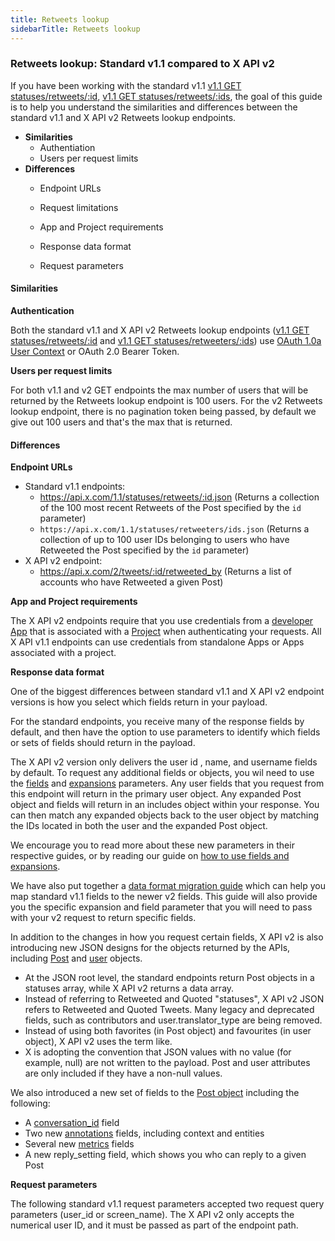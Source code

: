 ---
title: Retweets lookup
sidebarTitle: Retweets lookup
---

### Retweets lookup: Standard v1.1 compared to X API v2

If you have been working with the standard v1.1 [v1.1 GET statuses/retweets/:id](https://developer.twitter.com/en/docs/twitter-api/v1/tweets/post-and-engage/api-reference/get-statuses-retweets-id), [v1.1 GET statuses/retweets/:ids](https://developer.twitter.com/en/docs/twitter-api/v1/tweets/post-and-engage/api-reference/get-statuses-retweeters-ids), the goal of this guide is to help you understand the similarities and differences between the standard v1.1 and X API v2 Retweets lookup endpoints.

* **Similarities**
    * Authentiation
    * Users per request limits
* **Differences**
    * Endpoint URLs

    * Request limitations
    * App and Project requirements

    * Response data format
    * Request parameters

#### Similarities

**Authentication**

Both the standard v1.1 and X API v2 Retweets lookup endpoints ([v1.1 GET statuses/retweets/:id](https://developer.twitter.com/en/docs/twitter-api/v1/tweets/post-and-engage/api-reference/get-statuses-retweets-id) and [v1.1 GET statuses/retweeters/:ids](https://developer.twitter.com/en/docs/twitter-api/v1/tweets/post-and-engage/api-reference/get-statuses-retweeters-ids)) use [OAuth 1.0a User Context](https://developer.twitter.com/content/developer-twitter/resources/fundamentals/authentication) or OAuth 2.0 Bearer Token.

**Users per request limits**

For both v1.1 and v2 GET endpoints the max number of users that will be returned by the Retweets lookup endpoint is 100 users. For the v2 Retweets lookup endpoint, there is no pagination token being passed, by default we give out 100 users and that's the max that is returned.

#### Differences
**Endpoint URLs**

* Standard v1.1 endpoints:
    * https://api.x.com/1.1/statuses/retweets/:id.json
        (Returns a collection of the 100 most recent Retweets of the Post specified by the `id` parameter)
    * `https://api.x.com/1.1/statuses/retweeters/ids.json`
        (Returns a collection of up to 100 user IDs belonging to users who have Retweeted the Post specified by the `id` parameter)
* X API v2 endpoint:
    * https://api.x.com/2/tweets/:id/retweeted_by
        (Returns a list of accounts who have Retweeted a given Post)

**App and Project requirements**

The X API v2 endpoints require that you use credentials from a [developer App](/resources/fundamentals/developer-apps) that is associated with a [Project](/resources/fundamentals/developer-apps) when authenticating your requests. All X API v1.1 endpoints can use credentials from standalone Apps or Apps associated with a project.


**Response data format**

One of the biggest differences between standard v1.1 and X API v2 endpoint versions is how you select which fields return in your payload.

For the standard endpoints, you receive many of the response fields by default, and then have the option to use parameters to identify which fields or sets of fields should return in the payload.

The X API v2 version only delivers the user id , name, and username fields by default. To request any additional fields or objects, you wil need to use the [fields](/x-api/fundamentals/fields) and [expansions](/x-api/fundamentals/expansions) parameters. Any user fields that you request from this endpoint will return in the primary user object. Any expanded Post object and fields will return in an includes object within your response. You can then match any expanded objects back to the user object by matching the IDs located in both the user and the expanded Post object. 

We encourage you to read more about these new parameters in their respective guides, or by reading our guide on [how to use fields and expansions](/x-api/fundamentals/data-dictionary#how-to-use-fields-and-expansions). 

We have also put together a [data format migration guide](/x-api/migrate/data-format-migration#migrating-from-standard-v1-1s-data-format-to-v2) which can help you map standard v1.1 fields to the newer v2 fields. This guide will also provide you the specific expansion and field parameter that you will need to pass with your v2 request to return specific fields. 
 

In addition to the changes in how you request certain fields, X API v2 is also introducing new JSON designs for the objects returned by the APIs, including [Post](/x-api/fundamentals/data-dictionary#tweet) and [user](/x-api/fundamentals/data-dictionary#user) objects.

* At the JSON root level, the standard endpoints return Post objects in a statuses array, while X API v2 returns a data array. 
* Instead of referring to Retweeted and Quoted "statuses", X API v2 JSON refers to Retweeted and Quoted Tweets. Many legacy and deprecated fields, such as contributors and user.translator_type are being removed. 
* Instead of using both favorites (in Post object) and favourites (in user object), X API v2 uses the term like. 
* X is adopting the convention that JSON values with no value (for example, null) are not written to the payload. Post and user attributes are only included if they have a non-null values. 
     

We also introduced a new set of fields to the [Post object](/x-api/fundamentals/data-dictionary#tweet) including the following:

* A [conversation_id](/x-api/fundamentals/conversation-id) field
* Two new [annotations](x-api/fundamentals/tweet-annotations) fields, including context and entities
* Several new [metrics](/x-api/fundamentals/metrics) fields 
* A new reply_setting field, which shows you who can reply to a given Post

**Request parameters**

The following standard v1.1 request parameters accepted two request query parameters (user_id or screen_name). The X API v2 only accepts the numerical user ID, and it must be passed as part of the endpoint path.
